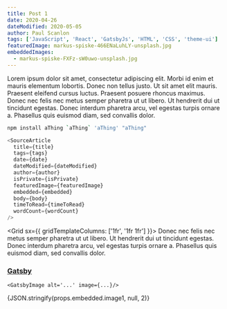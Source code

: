 ```yaml
---
title: Post 1
date: 2020-04-26
dateModified: 2020-05-05
author: Paul Scanlon
tags: ['JavaScript', 'React', 'GatsbyJs', 'HTML', 'CSS', 'theme-ui']
featuredImage: markus-spiske-466ENaLuhLY-unsplash.jpg
embeddedImages:
  - markus-spiske-FXFz-sW0uwo-unsplash.jpg
---
```


Lorem ipsum dolor sit amet, consectetur adipiscing elit. Morbi id enim et mauris elementum lobortis. Donec non tellus
justo. Ut sit amet elit mauris. Praesent eleifend cursus luctus. Praesent posuere rhoncus maximus. Donec nec felis nec
metus semper pharetra ut ut libero. Ut hendrerit dui ut tincidunt egestas. Donec interdum pharetra arcu, vel egestas
turpis ornare a. Phasellus quis euismod diam, sed convallis dolor.

```sh
npm install aThing `aThing` 'aThing' "aThing"
```

```javascript
<SourceArticle
  title={title}
  tags={tags}
  date={date}
  dateModified={dateModified}
  author={author}
  isPrivate={isPrivate}
  featuredImage={featuredImage}
  embedded={embedded}
  body={body}
  timeToRead={timeToRead}
  wordCount={wordCount}
/>
```

<Grid sx={{ gridTemplateColumns: ['1fr', '1fr 1fr'] }}>
  <Box>
    Donec nec felis nec metus semper pharetra ut ut libero. Ut hendrerit dui ut tincidunt egestas. Donec interdum
    pharetra arcu, vel egestas turpis ornare a. Phasellus quis euismod diam, sed convallis dolor.
  </Box>
  <Box>
    <GatsbyImage alt="embedded-image-1" image={props.embedded.image1} />
  </Box>
</Grid>

### [Gatsby](#gatsby)

`<GatsbyImage alt='...' image={...}/>`

<Box as="pre">{JSON.stringify(props.embedded.image1, null, 2)}</Box>
